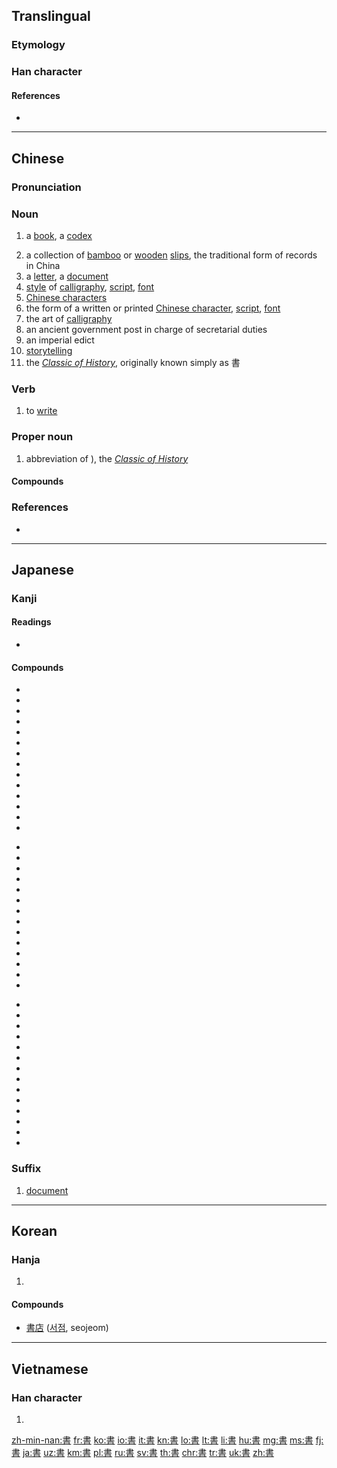 {{CJK Unified Ideographs character info|image=[[Image:書.svg|100px]]|name=CJK UNIFIED IDEOGRAPH-66F8|hex=66F8}}
{{also|书}}
==Translingual==
{{stroke order|strokes=10}}

===Etymology===
{{Han compound|聿|者|c1=s|c2=p|ls=psc}}

===Han character===
{{Han char|rn=73|rad=曰|as=06|sn=10|four=5060<sub>1</sub>|canj=中土日 (LGA)|ids=⿱[[聿]][[日]]}}

====References====
* {{Han ref|kx=0502.120|dkj=14294|dj=0874.180|hdz=21509.090|uh=66F8|ud=26360|bh=AED1|bd=44753}}

----

==Chinese==
{{zh-hanzi-box|[[书]]|[[書]]}}

===Pronunciation===
{{zh-pron
|m=shū
|ma=y
|c=syu1
|h=pfs=sû
|mn=chu/su
|w=1sr
|mc=y
|oc=y
|cat=n,v,pn
}}

===Noun===
{{zh-noun|mw=本|mw2=冊|mw3=部}}

# {{cx|Beginning Mandarin|lang=zh|sort=shu1}} a [[book]], a [[codex]]
# a collection of [[bamboo]] or [[wooden]] [[slip]]s, the traditional form of records in China
# a [[letter]], a [[document]]
# [[style]] of [[calligraphy]], [[script]], [[font]]
# [[Chinese character]]s
# the form of a written or printed [[Chinese character]], [[script]], [[font]]
# the art of [[calligraphy]]
# an ancient government post in charge of secretarial duties
# an imperial edict
# [[storytelling]]
# the ''[[w:Classic of History|Classic of History]]'', originally known simply as 書

===Verb===
{{zh-verb}}

# {{cx|classical|literary|lang=zh|sort=shu1}} to [[write]]

===Proper noun===
{{zh-proper noun}}

# abbreviation of {{zh-l|書經/书经}}), the ''[[w:Classic of History|Classic of History]]''

====Compounds====
{{der3
| [[書包]]
| [[書報]]
| [[書背]]
| [[書本]], [[書本兒]]
| [[書冊]]
| [[書茶館兒]]
| [[書場]]
| [[書癡]]
| [[書蟲]]
| [[書櫥]]
| [[書呆子]]
| [[書店]]
| [[書蠹]]
| [[書法]]
| [[書房]]
| [[書扉]]
| [[書稿]]
| [[書格子]]
| [[書歸正傳]]
| [[書櫃]]
| [[書函]]
| [[書號]], [[書號兒]]
| [[書畫]]
| [[書會]]
| [[書籍]]
| [[書脊]]
| [[書記]]
| [[書家]]
| [[書架]]
| [[書簡]], [[書柬]]
| [[書局]]
| [[書卷]]
| [[書卷氣]]
| [[書刊]]
| [[書殼]]
| [[書庫]]
| [[書吏]]
| [[書錄]]
| [[書眉]]
| [[書迷]]
| [[書面]]
| [[書面語]]
| [[書名]]
| [[書名號]]
| [[書目]]
| [[書皮]], [[書皮兒]]
| [[書評]]
| [[書舖]]
| [[書籤]], [[書籤兒]]
| [[書社]]
| [[書生]]
| [[書生氣]]
| [[書市]]
| [[書塾]]
| [[書攤]], [[書攤兒]]
| [[書壇]]
| [[書套]]
| [[書體]]
| [[書亭]]
| [[書僮]]
| [[書屋]]
| [[書物]]
| [[書香]]
| [[書箱]]
| [[書寫]]
| [[書心]]
| [[書信]]
| [[書頁]]
| [[書院]]
| [[書齋]]
| [[書展]]
| [[書桌]], [[書桌兒]]
| [[圖書館]]
}}

===References===
* {{cite web
| url = http://www.mdbg.net/chindict/chindict.php?page=worddict&wdrst=0&wdqb=書
| title = 書
| work = MDBG English to Chinese dictionary ( Based on CC-CEDICT )
| language = Mandarin/English
| accessdate = 2014-02-24}}

----

==Japanese==

===Kanji===
{{ja-kanji|grade=2|rs=曰06}}

====Readings====
* {{ja-readings|on=[[しょ]] (sho)|kun=[[かく]] ([[書く]], kaku), [[がき]] (gaki)}}

====Compounds====
{{top3}}
* {{l|ja|sc=Jpan|書順|tr=かきじゅん, kakijun}}
* {{l|ja|sc=Jpan|書物|tr=しょもつ, shomotsu}}
* {{l|ja|sc=Jpan|書初|tr=かきぞめ, kakizome}}
* {{l|ja|sc=Jpan|書院|tr=しょいん, shoin}}
* {{l|ja|sc=Jpan|書家|tr=しょか, shoka}}
* {{l|ja|sc=Jpan|書架|tr=しょか, shoka}}
* {{l|ja|sc=Jpan|書画|tr=しょが, shoga}}
* {{l|ja|sc=Jpan|書簡|tr=しょかん, shokan}}
* {{l|ja|sc=Jpan|書記|tr=しょき, shoki}}
* {{l|ja|sc=Jpan|書式|tr=しょしき, shoshiki}}
* {{l|ja|sc=Jpan|書写|tr=しょしゃ, shosha}}
* {{l|ja|sc=Jpan|書籍|tr=しょせき, shoseki}}
* {{l|ja|sc=Jpan|書体|tr=しょたい, shotai}}
* {{l|ja|sc=Jpan|書道|tr=しょどう, shodō}}
{{mid3}}
* {{l|ja|sc=Jpan|書法|tr=しょほう, shohō}}
* {{l|ja|sc=Jpan|書面|tr=しょめん, shomen}}
* {{l|ja|sc=Jpan|書物|tr=しょもつ, shomotsu}}
* {{l|ja|sc=Jpan|書類|tr=しょるい, shorui}}
* {{l|ja|sc=Jpan|書棚|tr=しょだな, shodana}}
* {{l|ja|sc=Jpan|楷書|tr=かいしょ, kaisho}}
* {{l|ja|sc=Jpan|教科書|tr=きょうかしょ, kyōkasho}}
* {{l|ja|sc=Jpan|行書|tr=ぎょうしょ, gyōsho}}
* {{l|ja|sc=Jpan|原書|tr=げんしょ, gensho}}
* {{l|ja|sc=Jpan|辞書|辞書, 辭書|tr=じしょ, jisho}}
* {{l|ja|sc=Jpan|新書|tr=しんしょ, shinsho}}
* {{l|ja|sc=Jpan|聖書|tr=せいしょ, seisho}}
* {{l|ja|sc=Jpan|清書|tr=せいしょ, seisho}}
* {{l|ja|sc=Jpan|誓書|tr=せいしょ, seisho}}
{{mid3}}
* {{l|ja|sc=Jpan|正書法|tr=せいしょほう, seishohō}}
* {{l|ja|sc=Jpan|草書|tr=そうしょ, sōsho}}
* {{l|ja|sc=Jpan|叢書|tr=そうしょ, sōsho}}
* {{l|ja|sc=Jpan|縦書|tr=たてがき, tategaki}}
* {{l|ja|sc=Jpan|読書|tr=どくしょ, dokusho}}
* {{l|ja|sc=Jpan|図書|tr=としょ, tosho}}
* {{l|ja|sc=Jpan|図書館|図書館, 圖書館|tr=としょかん, toshokan}}
* {{l|ja|sc=Jpan|葉書|tr=はがき, hagaki}}
* {{l|ja|sc=Jpan|秘書|tr=ひしょ, hisho}}
* {{l|ja|sc=Jpan|文書|tr=ぶんしょ, bunsho}}
* {{l|ja|sc=Jpan|洋書|tr=ようしょ, yōsho}}
* {{l|ja|sc=Jpan|横書|tr=よこがき, yokogaki}}
* {{l|ja|sc=Jpan|落書|tr=らくがき, rakugaki}}
* {{l|ja|sc=Jpan|和書|tr=わしょ, washo}}
{{bottom}}

===Suffix===
{{ja-pos|k|suffix|hira=しょ|rom=-sho}} 

# [[document]]

----

==Korean==

===Hanja===
{{ko-hanja|hangeul=서|eumhun=|rv=seo|mr=sŏ|y=se}}

# {{defn|lang=ko|sort=曰06}}

====Compounds====
* [[書店]] ([[서점]], seojeom)

----

==Vietnamese==

===Han character===
{{vi-hantu|[[thư]]|rs=曰06}}

# {{defn|lang=vi|sort=曰06}}

[[zh-min-nan:書]]
[[fr:書]]
[[ko:書]]
[[io:書]]
[[it:書]]
[[kn:書]]
[[lo:書]]
[[lt:書]]
[[li:書]]
[[hu:書]]
[[mg:書]]
[[ms:書]]
[[fj:書]]
[[ja:書]]
[[uz:書]]
[[km:書]]
[[pl:書]]
[[ru:書]]
[[sv:書]]
[[th:書]]
[[chr:書]]
[[tr:書]]
[[uk:書]]
[[zh:書]]